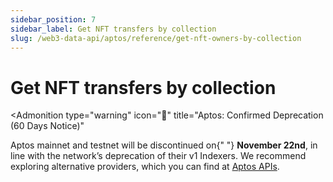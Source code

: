 ```yaml
---
sidebar_position: 7
sidebar_label: Get NFT transfers by collection
slug: /web3-data-api/aptos/reference/get-nft-owners-by-collection
---
```



# Get NFT transfers by collection


<Admonition
  type="warning"
  icon="🚨"
  title="Aptos: Confirmed Deprecation (60 Days Notice)"
>
  <p>
    Aptos mainnet and testnet will be discontinued on{" "}
    <strong>November 22nd</strong>, in line with the network’s deprecation of
    their v1 Indexers. We recommend exploring alternative providers, which you
    can find at <a href="https://aptos.dev/en/build/apis">Aptos APIs</a>.
  </p>
</Admonition>
<ApiReference {...config["aptos-web3"].getNFTOwnersByCollection} />
